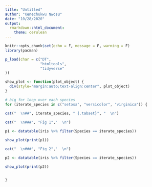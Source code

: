 ```yaml
---
title: "Untitled"
author: "Kenechukwu Nwosu"
date: "10/28/2020"
output:
  rmarkdown::html_document:
    theme: cerulean
---
```


```r
knitr::opts_chunk$set(echo = F, message = F, warning = F)
library(pacman)

p_load(char = c("DT",
                "htmltools", 
                "tidyverse"
))
```


```r

show_plot <- function(plot_object) {
  div(style="margin:auto;text-align:center", plot_object)
}

# big for loop over each species
for (iterate_species in c("setosa", "versicolor", "virginica")) {

cat("  \n##", iterate_species, " {.tabset}", "  \n")
  
cat("  \n###", "Fig 1","  \n")

p1 <- datatable(iris %>% filter(Species == iterate_species))

show_plot(print(p1))

cat("  \n###", "Fig 2","  \n")

p2 <- datatable(iris %>% filter(Species == iterate_species))

show_plot(print(p2))


}

```

















